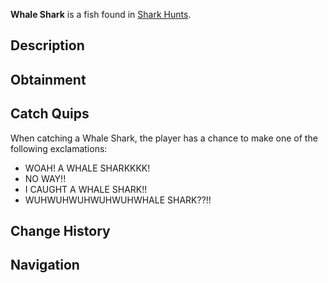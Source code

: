 {{FishInfobox
|image          = Whale Shark.png
|rarity         = Mythical
|sea            = First Sea
|location       = [[Ocean]]
|sublocation    = Shark Hunt
|sources        = Fishing Rod
|radar_location = 
|prog_speed     = -70
|xp             = 3000
|weather        = Clear
|time           = Day
|season         = Summer, Autumn
|bait           = Shrimp
|base_weight    = 10000
|base_value     = 6500
|weight_range   = 2000
|base_chance    = 0.01
|base_resil     = 50
}}
'''Whale Shark''' is a {{Rarity|Mythical}} fish found in [[Shark Hunt]]s.

== Description ==
{{Description|Whale Sharks are large but friendly sharks, as opposed to other sharks found in the Ocean. They are most active during the day, where they swim around in search of small organisms to eat. Despite being playful and harmless, they will still put up quite a hefty fight when hooked.|Bestiary Entry}}

== Obtainment ==
{{Description|Only rarely spotted in the oceans during a Shark Hunt near the Desolate Deep.|Bestiary Hint}}
{{Fish Availability|
Shark Hunt/Whale Shark
|top_rods      = 
Ethereal Prism Rod\54173.64\360949.34;
Leviathan's Fang Rod\53558.34\444379.59;
Seraphic Rod\52482.37\375500.39;
No-Life Rod\50193.58\380804.59;
Tempest Rod\50025.91\368854.36;
Destiny Rod\44798.99\326426.96;
Heaven's Rod\41100.93\321626.79;
Abyssal Specter Rod\40974.07\379098.12;
Challenger's Rod\47267.84\373242.28;
Azure Of Lagoon\35639.14\354262.49;
Rod Of The Forgotten Fang\47885.25\358104.95;
Rod Of The Depths\42057.89\338668.94;
Rod Of The Exalted One\42012.05\340657.91;
Zeus Rod\40434.94\339360.37;
Depthseeker Rod\37153.8\310083.93;
Avalanche Rod\33073.92\275837.52;
Volcanic Rod\31658.52\307486.02;
Steady Rod\11419.91\89708.42
|recommended   = Ethereal Prism Rod
}}

== Catch Quips ==
When catching a Whale Shark, the player has a chance to make one of the following exclamations:
* WOAH! A WHALE SHARKKKK!
* NO WAY!!
* I CAUGHT A WHALE SHARK!!
* WUHWUHWUHWUHWUHWHALE SHARK??!!

== Change History ==
{{Change History|{{subst:Current Version}}}}

== Navigation ==
{{Fish Navbox|Ocean}}